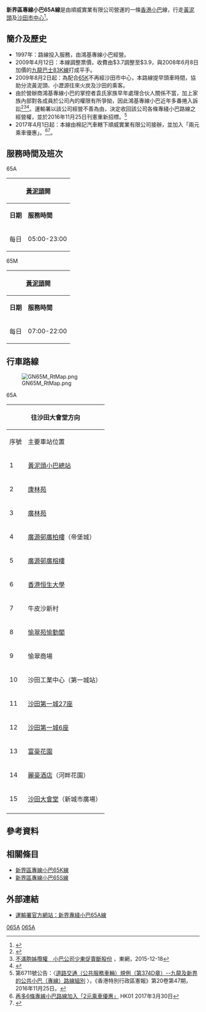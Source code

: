 {{Infobox Bus Route 
|路線名稱=新界區專線小巴65A線
|代表圖像=VE3129 New Territoires 65A 06-07-2020.jpg
|圖像說明=
|代表圖像二=NTMinibus65A UC0976.jpg
|圖像說明二=
|經營者=棉記汽車
|路線用車=[[豐田Coaster|豐田Coaster]] LPG
|起點站=[[黃泥頭公共運輸交匯處|黃泥頭]]
|途經地點=[[廣源邨|廣源邨]]、[[愉翠苑|愉翠苑]]、[[第一城站|第一城站]]、[[沙田工業中心|沙田工業中心]]、[[沙田第一城|沙田第一城]]、[[富豪花園|富豪花園]]、[[麗豪酒店|麗豪酒店]]
|終點站=[[沙田市中心|沙田市中心]]
|路線性質=
|全程行駛里程=
|全程行車時間=18分
|起點站服務時間=05:00-23:00
|終點站服務時間=05:10-23:30
|班次頻率=5分
|特別班次=
|全程收費=HK$5.5
|分段收費站點=小瀝源路遊樂場往返黃泥頭：HK$3.1
|服務時間以外替代路線=
|主要競爭交通=[[九龍巴士83K線|九龍巴士83K線]]、[[九龍巴士83S線|九龍巴士83S線]]
|備註=
|走線圖=GK65AK RtMap.png
|走線圖說明=此線與65K線的走線圖，當中藍線表示只有本線駛經
}}

'''新界區專線小巴65A線'''是由順威實業有限公司營運的一條[[香港小巴|香港小巴]]線，行走[[黃泥頭公共運輸交匯處|黃泥頭]]及[[沙田市中心|沙田市中心]]<ref>{{Cite web |url=http://www.681busterminal.com/version2/index.php?fi=a201&id=306 |title=681巴士總站 - 新界65A線 |access-date=2011-04-30 |archive-url=https://web.archive.org/web/20160305095235/http://www.681busterminal.com/version2/index.php?fi=a201&id=306 |archive-date=2016-03-05 |dead-url=no }}</ref>。

==簡介及歷史==
*1997年：路線投入服務，由鴻基專線小巴經營。
*2009年4月12日：本線調整票價，收費由$3.7調整至$3.9，與2008年6月8日加價的[[九龍巴士83K線|九龍巴士83K線]]打成平手。
*2009年8月2日起：為配合[[新界區專線小巴65K線|65K]]不再經沙田市中心，本路線提早頭車時間，協助分流黃泥頭、小瀝源往來火炭及沙田的乘客。
*由於營辦商鴻基專線小巴的掌控者袁氏家族早年處理合伙人關係不當，加上家族內部對各成員於公司內的權限有所爭拗，因此鴻基專線小巴近年多番捲入訴訟<ref>{{Cite web |url=http://legalref.judiciary.gov.hk/doc/judg/word/vetted/other/ch/2003/HCA004252_2003.doc |title=香港特別行政區 - 高等法院原訟法庭 - 民事司法管轄權 - 案件編號2003年第4252號 |access-date=2018-07-24 |archive-url=https://web.archive.org/web/20160106132124/http://legalref.judiciary.gov.hk/doc/judg/word/vetted/other/ch/2003/HCA004252_2003.doc |archive-date=2016-01-06 |dead-url=no }}</ref><ref>[http://hk.on.cc/hk/bkn/cnt/news/20151218/bkn-20151218141338755-1218_00822_001.html 不滿胞姊攬權　小巴公司少東促賣斷股份] {{Wayback|url=http://hk.on.cc/hk/bkn/cnt/news/20151218/bkn-20151218141338755-1218_00822_001.html |date=20180724062931 }}，東網，2015-12-18</ref><ref>{{Cite web |url=http://202.125.90.12/cnt/news/20120204/00176_072.html |title=東方日報：法庭：小股東興訟 專線巴公司判賠（2012年2月4日） |access-date=2018年7月24日 |archive-url=https://web.archive.org/web/20180724062724/http://202.125.90.12/cnt/news/20120204/00176_072.html |archive-date=2018年7月24日 |dead-url=no }}</ref>。運輸署以該公司經營不善為由，決定收回該公司各條專綫小巴路線之經營權，並於2016年11月25日刊憲重新招標。<ref>第6711號公告：〈[http://www.gld.gov.hk/egazette/pdf/20162047/cgn201620476711.pdf 道路交通（公共服務車輛）規例（第374D章）--九龍及新界的公共小巴（專線）路線組別] {{Wayback|url=http://www.gld.gov.hk/egazette/pdf/20162047/cgn201620476711.pdf |date=20180211185932 }}〉，《香港特別行政區憲報》第20卷第47期，2016年11月25日。</ref>
*2017年4月1日起：本線由棉記汽車轄下順威實業有限公司接辦，並加入「兩元乘車優惠」。<ref>[https://www.hk01.com/%E7%A4%BE%E6%9C%83%E6%96%B0%E8%81%9E/81360/%E5%86%8D%E5%A4%9A%E5%85%AD%E6%A2%9D%E5%B0%88%E7%B7%9A%E5%B0%8F%E5%B7%B4%E8%B7%AF%E7%B7%9A%E5%8A%A0%E5%85%A5-%E5%85%A9%E5%85%83%E4%B9%98%E8%BB%8A%E5%84%AA%E6%83%A0 再多6條專線小巴路線加入「2元乘車優惠」] {{Wayback|url=https://www.hk01.com/%E7%A4%BE%E6%9C%83%E6%96%B0%E8%81%9E/81360/%E5%86%8D%E5%A4%9A%E5%85%AD%E6%A2%9D%E5%B0%88%E7%B7%9A%E5%B0%8F%E5%B7%B4%E8%B7%AF%E7%B7%9A%E5%8A%A0%E5%85%A5-%E5%85%A9%E5%85%83%E4%B9%98%E8%BB%8A%E5%84%AA%E6%83%A0 |date=20180417105622 }}HK01 2017年3月30日</ref><ref>{{Cite web |url=https://www.td.gov.hk/filemanager/tc/content_13/ta_65k_170401_chi.pdf |title=運輸署交通通告-〈新界專線小巴第 65A 號線(黃泥頭-沙田市中心)、第 65K 線(黃泥頭-火炭站)(循環線)、第 65S 號線(黃泥頭-旺角站)通宵路線、第 66K 號線(九肚-沙田站)(循環線)、第 67A 號線(碩門邨-沙田站)、第 67K 號線(亞公角-沙田站)更換營辦商及調整車費〉 |access-date=2020-02-28 |archive-date=2021-01-16 |archive-url=https://web.archive.org/web/20210116235721/https://www.td.gov.hk/filemanager/tc/content_13/ta_65k_170401_chi.pdf |dead-url=no }}</ref>。

==服務時間及班次==
;65A
{|class="wikitable" style="text-align: center"
!colspan=3|[[黃泥頭|黃泥頭]]開!!colspan=3|[[沙田大會堂|沙田大會堂]]開
|-
!'''日期'''!!'''服務時間'''!!'''班次（分鐘）'''!!'''日期'''!!'''服務時間'''!!'''班次（分鐘）'''
|-
|每日||05:00-23:00||5||每日||05:10-23:30||5
|}

;65M
{|class="wikitable" style="text-align: center"
!colspan=3|[[黃泥頭|黃泥頭]]開!!colspan=3|[[沙田大會堂|沙田大會堂]]開
|-
!'''日期'''!!'''服務時間'''!!'''班次（分鐘）'''!!'''日期'''!!'''服務時間'''!!'''班次（分鐘）'''
|-
|每日||07:00-22:00||8-10||每日||07:00-22:00||8-10
|}

==行車路線==
[[File:GN65M_RtMap.png|thumb]]
;65A
{| class="wikitable" style="text-align: center"
! colspan="3" |往沙田大會堂方向|| colspan="3" |往黃泥頭方向
|-
!序號||主要車站位置||街道||序號||主要車站位置||街道
|-
|1|| colspan="2" |[[黃泥頭公共運輸交匯處|黃泥頭小巴總站]]||1||[[沙田大會堂|沙田大會堂]]（新城市廣場）||[[源禾路|源禾路]]
|-
|2||[[康林苑|康林苑]]|| rowspan="3" |[[小瀝源路|小瀝源路]]||2||[[好運中心|好運中心]]||橫壆街
|-
|3||[[廣林苑|廣林苑]]||3||[[麗豪酒店|麗豪酒店]]　河畔花園|| rowspan="2" |[[大涌橋路|大涌橋路]]
|-
|4||[[廣源邨|廣源邨廣柏樓]]（帝堡城）||4||[[富豪花園|富豪花園]]
|-
|5||[[廣源邨|廣源邨廣榕樓]]|| rowspan="2" |廣善街||5||小瀝源草地滾球場<BR>（沙田第一城）|| rowspan="2" |[[小瀝源路|小瀝源路]]
|-
|6||[[香港恒生大學|香港恒生大學]]||6||[[小瀝源路遊樂場|小瀝源路遊樂場]]
|-
|7||牛皮沙新村|| rowspan="3" |牛皮沙街||7||沙田工業中心（第一城站）||插桅杆街
|-
|8||[[愉翠苑|愉翠苑愉勤閣]]||8||[[愉翠苑|愉翠苑]]|| rowspan="2" |牛皮沙街
|-
|9||愉翠商場||9||牛皮沙新村
|-
|10||沙田工業中心（第一城站）||插桅杆街||10||[[香港恒生大學|香港恒生大學]]|| rowspan="3" |廣善街
|-
|11||[[沙田第一城|沙田第一城27座]]||[[小瀝源路|小瀝源路]]||11||[[廣源邨|廣源邨廣榕樓]]
|-
|12||[[沙田第一城|沙田第一城6座]]|| rowspan="3" |[[大涌橋路|大涌橋路]]||12||[[廣源邨|廣源邨廣柏樓]]
|-
|13||[[富豪花園|富豪花園]]||13||[[帝堡城|帝堡城]]|| rowspan="3" |[[小瀝源路|小瀝源路]]
|-
|14||[[麗豪酒店|麗豪酒店]]（河畔花園）||14||[[康林苑|康林苑]]
|-
|15||[[沙田大會堂|沙田大會堂]]（新城市廣場）||[[源禾路|源禾路]]||15||[[廣林苑|廣林苑]]
|-
| colspan="3" | ||16|| colspan="2" |[[黃泥頭公共運輸交匯處|黃泥頭小巴總站]]
|}

==參考資料==
<references />

==相關條目==
*[[新界區專線小巴65K線|新界區專線小巴65K線]]
*[[新界區專線小巴65S線|新界區專線小巴65S線]]

==外部連結==
*[http://hketransport.td.gov.hk/ris_page/get_gmb_detail.php?route_id=2614&lang=TC 運輸署官方網站：新界專綫小巴65A線] {{Wayback|url=http://hketransport.td.gov.hk/ris_page/get_gmb_detail.php?route_id=2614&lang=TC |date=20190326151547 }}

{{棉記汽車}}
{{沙田區小巴路線列表}}

[[Category:新界區小巴路線|065A]]
[[Category:沙田區小巴路線|065A]]